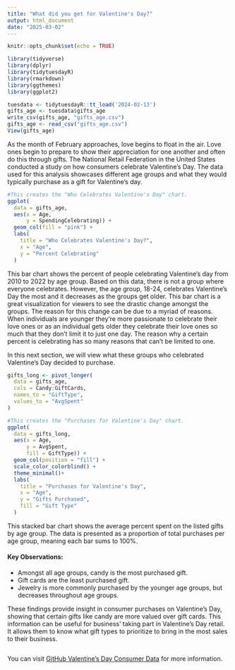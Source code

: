 ```yaml
---
title: "What did you get for Valentine's Day?"
output: html_document
date: "2025-03-02"
---
```


```r
knitr::opts_chunk$set(echo = TRUE)
```

```r
library(tidyverse)
library(dplyr)
library(tidytuesdayR)
library(rmarkdown)
library(ggthemes)
library(ggplot2)
```

```r
tuesdata <- tidytuesdayR::tt_load('2024-02-13')
gifts_age <- tuesdata$gifts_age
write_csv(gifts_age, "gifts_age.csv")
gifts_age <- read_csv("gifts_age.csv")
View(gifts_age)
```

As the month of February approaches, love begins to float in the air. Love ones begin to prepare to show their appreciation for one another and often do this through gifts. The National Retail Federation in the United States conducted a study on how consumers celebrate Valentine's Day. The data used for this analysis showcases different age groups and what they would typically purchase as a gift for Valentine's day.

```r
#This creates the "Who Celebrates Valentine's Day" chart.
ggplot(
  data = gifts_age, 
  aes(x = Age, 
      y = SpendingCelebrating)) +
  geom_col(fill = "pink") +
  labs(
    title = "Who Celebrates Valentine's Day?",
    x = "Age",
    y = "Percent Celebrating"
  )
```

This bar chart shows the percent of people celebrating Valentine's day from 2010 to 2022 by age group. Based on this data, there is not a group where everyone celebrates. However, the age group, 18-24, celebrates Valentine's Day the most and it decreases as the groups get older. This bar chart is a great visualization for viewers to see the drastic change amongst the groups. The reason for this change can be due to a myriad of reasons. When individuals are younger they're more passionate to celebrate their love ones or as an individual gets older they celebrate their love ones so much that they don't limit it to just one day. The reason why a certain percent is celebrating has so many reasons that can't be limited to one.

In this next section, we will view what these groups who celebrated Valentine's Day decided to purchase.

```r
gifts_long <- pivot_longer(
  data = gifts_age,
  cols = Candy:GiftCards,
  names_to = "GiftType",
  values_to = "AvgSpent"
)

```

```r
#This creates the "Purchases for Valentine's Day" chart.
ggplot(
  data = gifts_long, 
  aes(x = Age, 
      y = AvgSpent, 
      fill = GiftType)) +
  geom_col(position = "fill") +
  scale_color_colorblind() +
  theme_minimal()+
  labs(
    title = "Purchases for Valentine's Day",
    x = "Age",
    y = "Gifts Purchased",
    fill = "Gift Type"
  )
```

This stacked bar chart shows the average percent spent on the listed gifts by age group. The data is presented as a proportion of total purchases per age group, meaning each bar sums to 100%.

#### Key Observations:

-   Amongst all age groups, candy is the most purchased gift.
-   Gift cards are the least purchased gift.
-   Jewelry is more commonly purchased by the younger age groups, but decreases throughout age groups.

These findings provide insight in consumer purchases on Valentine's Day, showing that certain gifts like candy are more valued over gift cards. This information can be useful for business' taking part in Valentine's Day retail. It allows them to know what gift types to prioritize to bring in the most sales to their business.

```r

```

You can visit [GitHub Valentine's Day Consumer Data](https://github.com/rfordatascience/tidytuesday/tree/main/data/2024/2024-02-13) for more information.
